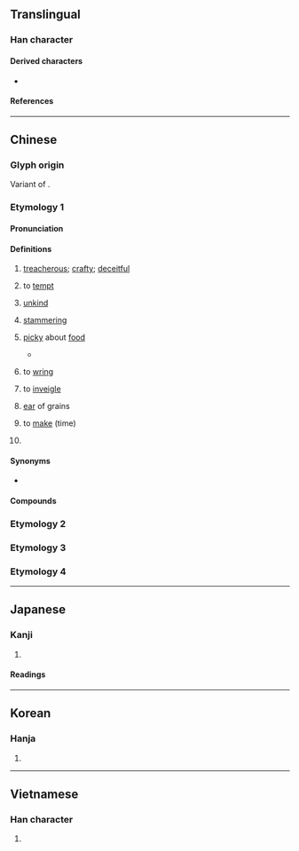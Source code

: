 {{also|ㅋ|ヲ}}
{{character info}}

==Translingual==
{{stroke order|type=animate}}

===Han character===
{{Han char|rn=18|rad=刀|as=00|sn=2|var=1|four=17120|canj=SM|ids=⿹𠃌㇀}}

====Derived characters====
* {{l|mul|[[叼]], [[汈]], [[𢆵]], [[䒒]], [[𨾆]], [[𩾗]], [[𪔸]]}}

====References====
{{Han ref|kx=0135.250|dkj=01846|dj=0304.050|hdz=10320.020|uh=5201}}

----

==Chinese==
{{zh-forms}}

===Glyph origin===
{{Han etym}}

Variant of {{zh-l|刀}}.

===Etymology 1===

====Pronunciation====
{{zh-pron
|m=diāo
|ma=Zh-diao.ogg
|c=diu1
|h=pfs=
|md=
|mn=tiau/thiau
|w=
|mc=y
|oc=y
|cat=a,n,pn
}}

====Definitions====
{{zh-hanzi}}

# {{lb|zh|literary|or in compounds}} [[treacherous]]; [[crafty]]; [[deceitful]]
# {{lb|zh|literary}} to [[tempt]]
# {{lb|zh|literary}} [[unkind]]
# {{lb|zh|literary}} [[stammering]]
# {{lb|zh|literary}} [[picky]] about [[food]]
#* {{zh-x|現在 的 孩子{zi}們 啊 嘴 都 刁 著[着]{zhe} 呢，啊{ā}。||M-BJ|ref='''2004''', {{w2|zh|pref=《|家有儿女|suf=》}}, episode 68<!--, 00:13-->}}
# {{lb|zh|literary}} to [[wring]]
# {{lb|zh|literary}} to [[inveigle]]
# {{lb|zh|literary}} [[ear]] of grains
# {{lb|zh|literary}} to [[make]] (time)
# {{surname|zh}}

====Synonyms====
* {{s|treacherous}}
{{zh-syn-saurus|刁鑽}}

====Compounds====
{{zh-der|千刁萬惡|刁話|刁蕭|刁風|刁悍|刁皮|刁狡|刁難|刁天決地|刁蹬|刁斗|刁蹬用強|刁鑽|刁頑|刁滑|刁嘴|刁棍|刁天厥地|刁搔|刁詐|刁風拐月|刁拐|刁民|刁虐|刁騷|刁訟|刁厥|刁健訟棍|奸刁|刁鑽古怪|刁天撅地|刁決|刁蠻|刁頓|刁決古憋|刁惡|刁徒|刁姦|刁刁|放刁|撒刁|放刁撒潑|百般刁難|石刁柏|放刁把濫|撒潑放刁}}

===Etymology 2===
{{zh-see|凋|ss}}

===Etymology 3===
{{zh-see|碉|ss}}

===Etymology 4===
{{zh-see|雕|ss}}

{{zh-cat|Advanced}}

----

==Japanese==

===Kanji===
{{ja-kanji|grade=9|rs=刀00}}

# {{rfdef|ja|sort=刀00}}

====Readings====
{{ja-readings
|goon=ちょう<てう
|kanon=ちょう<てう
}}

----

==Korean==

===Hanja===
{{ko-hanja|조}}

# {{rfdef|ko|sort=刀00}}

----

==Vietnamese==

===Han character===
{{vi-readings|rs=刀00|reading=điêu}}

# {{rfdef|vi|sort=刀00}}
